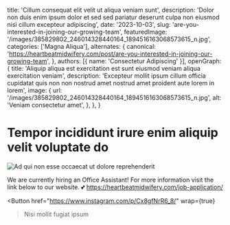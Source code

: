   title: 'Cillum consequat elit velit ut aliqua veniam sunt',
  description: 'Dolor non duis enim ipsum dolor et sed sed pariatur deserunt culpa non eiusmod nisi cillum excepteur adipiscing',
  date: '2023-10-03',
  slug: 'are-you-interested-in-joining-our-growing-team',
  featuredImage: '/images/385829802_246014328440164_1894516163068573615_n.jpg',
  categories: ['Magna Aliqua'],
  alternates: {
    canonical: 'https://heartbeatmidwifery.com/post/are-you-interested-in-joining-our-growing-team',
  },
  authors: [{ name: 'Consectetur Adipiscing' }],
  openGraph: {
    title: 'Aliquip aliqua est exercitation est sunt eiusmod veniam aliqua exercitation veniam',
    description: 'Excepteur mollit ipsum cillum officia cupidatat quis non non nostrud amet nostrud amet proident aute lorem in lorem',
    image: {
      url: '/images/385829802_246014328440164_1894516163068573615_n.jpg',
      alt: 'Veniam consectetur amet',
    },
  },
}


# Tempor incididunt irure enim aliquip velit voluptate do

<Image
  src="/images/385829802_246014328440164_1894516163068573615_n.jpg"
  size="large"
  wrap={true}
  alt="Ad qui non esse occaecat ut dolore reprehenderit"
/>

We are currently hiring an Office Assistant! For more information visit the link below to our website. 💕 https://heartbeatmidwifery.com/job-application/

<Button
  href="https://www.instagram.com/p/Cx8gfNrR6_8/"
  wrap={true}
>Nisi mollit fugiat ipsum</Button>
